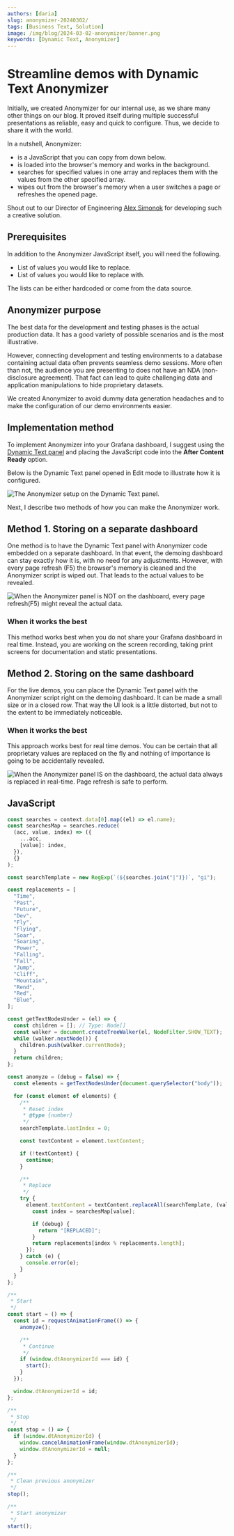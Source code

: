 ```yaml
---
authors: [daria]
slug: anonymizer-20240302/
tags: [Business Text, Solution]
image: /img/blog/2024-03-02-anonymizer/banner.png
keywords: [Dynamic Text, Anonymizer]
---
```



# Streamline demos with Dynamic Text Anonymizer

Initially, we created Anonymizer for our internal use, as we share many other things on our blog. It proved itself during multiple successful presentations as reliable, easy and quick to configure. Thus, we decide to share it with the world.

In a nutshell, Anonymizer:

- is a JavaScript that you can copy from down below.
- is loaded into the browser's memory and works in the background.
- searches for specified values in one array and replaces them with the values from the other specified array.
- wipes out from the browser's memory when a user switches a page or refreshes the opened page.

<Youtube
  id="FMSEGGFbJy0"
  title="Convert dashboard values on the fly for demo purposes."
/>

Shout out to our Director of Engineering [Alex Simonok](https://github.com/asimonok) for developing such a creative solution.

## Prerequisites

In addition to the Anonymizer JavaScript itself, you will need the following.

- List of values you would like to replace.
- List of values you would like to replace with.

The lists can be either hardcoded or come from the data source.

## Anonymizer purpose

The best data for the development and testing phases is the actual production data. It has a good variety of possible scenarios and is the most illustrative.

However, connecting development and testing environments to a database containing actual data often prevents seamless demo sessions. More often than not, the audience you are presenting to does not have an NDA (non-disclosure agreement). That fact can lead to quite challenging data and application manipulations to hide proprietary datasets.

We created Anonymizer to avoid dummy data generation headaches and to make the configuration of our demo environments easier.

## Implementation method

To implement Anonymizer into your Grafana dashboard, I suggest using the [Dynamic Text panel](/plugins/volkovlabs-dynamictext-panel/) and placing the JavaScript code into the **After Content Ready** option.

Below is the Dynamic Text panel opened in Edit mode to illustrate how it is configured.

<Image
  title="The Anonymizer setup on the Dynamic Text panel."
  src="/img/blog/2024-03-02-anonymizer/anony-edit.png"
/>

Next, I describe two methods of how you can make the Anonymizer work.

## Method 1. Storing on a separate dashboard

One method is to have the Dynamic Text panel with Anonymizer code embedded on a separate dashboard. In that event, the demoing dashboard can stay exactly how it is, with no need for any adjustments.
However, with every page refresh (F5) the browser's memory is cleaned and the Anonymizer script is wiped out. That leads to the actual values to be revealed.

<Image
  title="When the Anonymizer panel is NOT on the dashboard, every page refresh(F5) might reveal the actual data."
  src="/img/blog/2024-03-02-anonymizer/anony-no-form.png"
/>

### When it works the best

This method works best when you do not share your Grafana dashboard in real time. Instead, you are working on the screen recording, taking print screens for documentation and static presentations.

## Method 2. Storing on the same dashboard

For the live demos, you can place the Dynamic Text panel with the Anonymizer script right on the demoing dashboard. It can be made a small size or in a closed row.
That way the UI look is a little distorted, but not to the extent to be immediately noticeable.

### When it works the best

This approach works best for real time demos. You can be certain that all proprietary values are replaced on the fly and nothing of importance is going to be accidentally revealed.

<Image
  title="When the Anonymizer panel IS on the dashboard, the actual data always is replaced in real-time. Page refresh is safe to perform."
  src="/img/blog/2024-03-02-anonymizer/anony-yes-form.png"
/>

## JavaScript

```js
const searches = context.data[0].map((el) => el.name);
const searchesMap = searches.reduce(
  (acc, value, index) => ({
    ...acc,
    [value]: index,
  }),
  {}
);

const searchTemplate = new RegExp(`(${searches.join("|")})`, "gi");

const replacements = [
  "Time",
  "Past",
  "Future",
  "Dev",
  "Fly",
  "Flying",
  "Soar",
  "Soaring",
  "Power",
  "Falling",
  "Fall",
  "Jump",
  "Cliff",
  "Mountain",
  "Rend",
  "Red",
  "Blue",
];

const getTextNodesUnder = (el) => {
  const children = []; // Type: Node[]
  const walker = document.createTreeWalker(el, NodeFilter.SHOW_TEXT);
  while (walker.nextNode()) {
    children.push(walker.currentNode);
  }
  return children;
};

const anomyze = (debug = false) => {
  const elements = getTextNodesUnder(document.querySelector("body"));

  for (const element of elements) {
    /**
     * Reset index
     * @type {number}
     */
    searchTemplate.lastIndex = 0;

    const textContent = element.textContent;

    if (!textContent) {
      continue;
    }

    /**
     * Replace
     */
    try {
      element.textContent = textContent.replaceAll(searchTemplate, (value) => {
        const index = searchesMap[value];

        if (debug) {
          return "[REPLACED]";
        }
        return replacements[index % replacements.length];
      });
    } catch (e) {
      console.error(e);
    }
  }
};

/**
 * Start
 */
const start = () => {
  const id = requestAnimationFrame(() => {
    anomyze();

    /**
     * Continue
     */
    if (window.dtAnonymizerId === id) {
      start();
    }
  });

  window.dtAnonymizerId = id;
};

/**
 * Stop
 */
const stop = () => {
  if (window.dtAnonymizerId) {
    window.cancelAnimationFrame(window.dtAnonymizerId);
    window.dtAnonymizerId = null;
  }
};

/**
 * Clean previous anonymizer
 */
stop();

/**
 * Start anonymizer
 */
start();
```

<Feedback />
